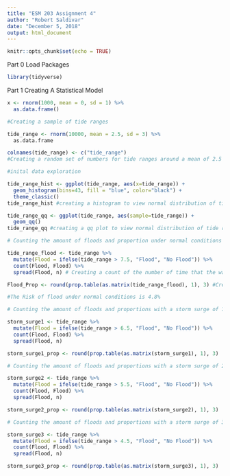 ```yaml
---
title: "ESM 203 Assignment 4"
author: "Robert Saldivar"
date: "December 5, 2018"
output: html_document
---
```


```r
knitr::opts_chunk$set(echo = TRUE)
```

Part 0 Load Packages
```r
library(tidyverse)
```


Part 1 Creating A Statistical Model
```r

x <- rnorm(1000, mean = 0, sd = 1) %>%
  as.data.frame()

```

```r
#Creating a sample of tide ranges

tide_range <- rnorm(10000, mean = 2.5, sd = 3) %>%
  as.data.frame

colnames(tide_range) <- c("tide_range")
#Creating a random set of numbers for tide ranges around a mean of 2.5 and a sd of 3


```

```r
#inital data exploration

tide_range_hist <- ggplot(tide_range, aes(x=tide_range)) +
  geom_histogram(bins=43, fill = "blue", color="black") +
  theme_classic()
tide_range_hist #creating a histogram to view normal distribution of tide range

tide_range_qq <- ggplot(tide_range, aes(sample=tide_range)) +
  geom_qq()
tide_range_qq #creating a qq plot to view normal distribution of tide range

```


```r
# Counting the amount of floods and proportion under normal conditions

tide_range_flood <- tide_range %>%
  mutate(Flood = ifelse(tide_range > 7.5, "Flood", "No Flood")) %>%
  count(Flood, Flood) %>%
  spread(Flood, n) # Creating a count of the number of time that the water is high enough to flood assuming over 7.5 m causes a significant flood.

Flood_Prop <- round(prop.table(as.matrix(tide_range_flood), 1), 3) #Creates a proportion table of the number of floods vs the number of no floods

#The Risk of flood under normal conditions is 4.8%

```

```r
# Counting the amount of floods and proportions with a storm surge of 1m

storm_surge1 <- tide_range %>%
  mutate(Flood = ifelse(tide_range > 6.5, "Flood", "No Flood")) %>%
  count(Flood, Flood) %>%
  spread(Flood, n)

storm_surge1_prop <- round(prop.table(as.matrix(storm_surge1), 1), 3)

```

```r
# Counting the amount of floods and proportions with a storm surge of 2m

storm_surge2 <- tide_range %>%
  mutate(Flood = ifelse(tide_range > 5.5, "Flood", "No Flood")) %>%
  count(Flood, Flood) %>%
  spread(Flood, n)

storm_surge2_prop <- round(prop.table(as.matrix(storm_surge2), 1), 3)

```

```r
# Counting the amount of floods and proportions with a storm surge of 3m

storm_surge3 <- tide_range %>%
  mutate(Flood = ifelse(tide_range > 4.5, "Flood", "No Flood")) %>%
  count(Flood, Flood) %>%
  spread(Flood, n)

storm_surge3_prop <- round(prop.table(as.matrix(storm_surge3), 1), 3)

```

